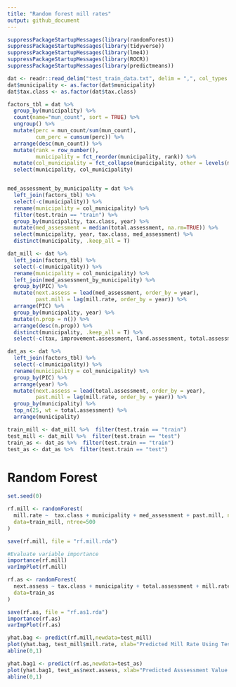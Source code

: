 ```yaml
---
title: "Random forest mill rates"
output: github_document
---
```


```r
suppressPackageStartupMessages(library(randomForest))
suppressPackageStartupMessages(library(tidyverse))
suppressPackageStartupMessages(library(lme4))
suppressPackageStartupMessages(library(ROCR))
suppressPackageStartupMessages(library(predictmeans))
```

```r
dat <- readr::read_delim("test_train_data.txt", delim = ",", col_types = "ciccdddddc")
dat$municipality <- as.factor(dat$municipality)
dat$tax.class <- as.factor(dat$tax.class)

factors_tbl = dat %>% 
  group_by(municipality) %>% 
  count(name="mun_count", sort = TRUE) %>% 
  ungroup() %>% 
  mutate(perc = mun_count/sum(mun_count),
         cum_perc = cumsum(perc)) %>% 
  arrange(desc(mun_count)) %>% 
  mutate(rank = row_number(),
         municipality = fct_reorder(municipality, rank)) %>% 
  mutate(col_municipality = fct_collapse(municipality, other = levels(municipality)[-c(1:52)])) %>% 
  select(municipality, col_municipality)


med_assessment_by_municipality = dat %>% 
  left_join(factors_tbl) %>% 
  select(-c(municipality)) %>% 
  rename(municipality = col_municipality) %>% 
  filter(test.train == "train") %>% 
  group_by(municipality, tax.class, year) %>% 
  mutate(med_assessment = median(total.assessment, na.rm=TRUE)) %>% 
  select(municipality, year, tax.class, med_assessment) %>% 
  distinct(municipality, .keep_all = T)

dat_mill <- dat %>% 
  left_join(factors_tbl) %>% 
  select(-c(municipality)) %>% 
  rename(municipality = col_municipality) %>% 
  left_join(med_assessment_by_municipality) %>% 
  group_by(PIC) %>% 
  mutate(next.assess = lead(med_assessment, order_by = year),
         past.mill = lag(mill.rate, order_by = year)) %>%
  arrange(PIC) %>% 
  group_by(municipality, year) %>% 
  mutate(n.prop = n()) %>% 
  arrange(desc(n.prop)) %>% 
  distinct(municipality, .keep_all = T) %>% 
  select(-c(tax, improvement.assessment, land.assessment, total.assessment))

dat_as <- dat %>% 
  left_join(factors_tbl) %>% 
  select(-c(municipality)) %>% 
  rename(municipality = col_municipality) %>% 
  group_by(PIC) %>% 
  arrange(year) %>% 
  mutate(next.assess = lead(total.assessment, order_by = year),
         past.mill = lag(mill.rate, order_by = year)) %>% 
  group_by(municipality) %>% 
  top_n(25, wt = total.assessment) %>% 
  arrange(municipality)

train_mill <- dat_mill %>%  filter(test.train == "train")
test_mill <- dat_mill %>%  filter(test.train == "test")
train_as <- dat_as %>%  filter(test.train == "train")
test_as <- dat_as %>%  filter(test.train == "test")
```

# Random Forest
```r
set.seed(0)

rf.mill <- randomForest(
  mill.rate ~  tax.class + municipality + med_assessment + past.mill, na.action = na.omit, mtry = 4,
  data=train_mill, ntree=500
)

save(rf.mill, file = "rf.mill.rda")

#Evaluate variable importance
importance(rf.mill)
varImpPlot(rf.mill)

rf.as <- randomForest(
  next.assess ~ tax.class + municipality + total.assessment + mill.rate, na.action = na.omit,mtry = 4,
  data=train_as
)

save(rf.as, file = "rf.as1.rda")
importance(rf.as)
varImpPlot(rf.as)

yhat.bag <- predict(rf.mill,newdata=test_mill)
plot(yhat.bag, test_mill$mill.rate, xlab="Predicted Mill Rate Using Test Set", ylab="Actual Mill Rate")
abline(0,1)

yhat.bag1 <- predict(rf.as,newdata=test_as)
plot(yhat.bag1, test_as$next.assess, xlab="Predicted Asssessment Value Using Test Set", ylab="Actual Assessment Value", ylim=c(0, 10e8))
abline(0,1)
```

